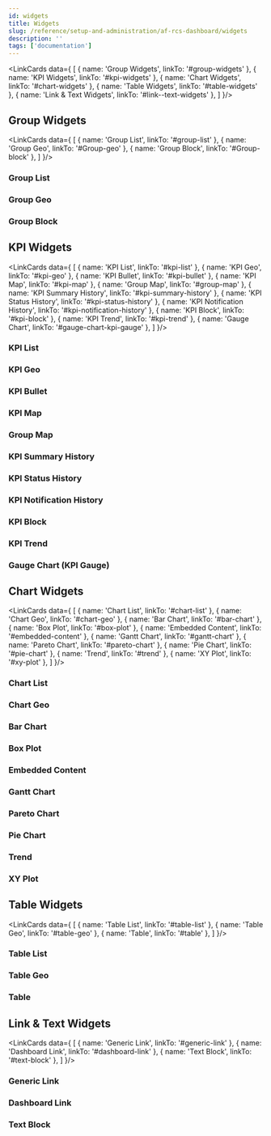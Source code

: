 ```yaml
---
id: widgets
title: Widgets
slug: /reference/setup-and-administration/af-rcs-dashboard/widgets
description: ''
tags: ['documentation']
---
```



<LinkCards data={
  [
    {
      name: 'Group Widgets',
      linkTo: '#group-widgets'
    },
    {
      name: 'KPI Widgets',
      linkTo: '#kpi-widgets'
    },
    {
      name: 'Chart Widgets',
      linkTo: '#chart-widgets'
    },
    {
      name: 'Table Widgets',
      linkTo: '#table-widgets'
    },
    {
      name: 'Link & Text Widgets',
      linkTo: '#link--text-widgets'
    },
  ]
}/>

## Group Widgets

<LinkCards data={
  [
    {
      name: 'Group List',
      linkTo: '#group-list'
    },
    {
      name: 'Group Geo',
      linkTo: '#Group-geo'
    },
    {
      name: 'Group Block',
      linkTo: '#Group-block'
    },
  ]
}/>

### Group List

<JsonToTable jsonData={tables.groupWidgets.groupList} />

### Group Geo

<JsonToTable jsonData={tables.groupWidgets.groupGeo} />

### Group Block

<JsonToTable jsonData={tables.groupWidgets.groupBlock} />

## KPI Widgets

<LinkCards data={
  [
    {
      name: 'KPI List',
      linkTo: '#kpi-list'
    },
    {
      name: 'KPI Geo',
      linkTo: '#kpi-geo'
    },
    {
      name: 'KPI Bullet',
      linkTo: '#kpi-bullet'
    },
    {
      name: 'KPI Map',
      linkTo: '#kpi-map'
    },
    {
      name: 'Group Map',
      linkTo: '#group-map'
    },
    {
      name: 'KPI Summary History',
      linkTo: '#kpi-summary-history'
    },
    {
      name: 'KPI Status History',
      linkTo: '#kpi-status-history'
    },
    {
      name: 'KPI Notification History',
      linkTo: '#kpi-notification-history'
    },
    {
      name: 'KPI Block',
      linkTo: '#kpi-block'
    },
    {
      name: 'KPI Trend',
      linkTo: '#kpi-trend'
    },
    {
      name: 'Gauge Chart',
      linkTo: '#gauge-chart-kpi-gauge'
    },
  ]
}/>

### KPI List

<JsonToTable jsonData={tables.kpiWidgets.kpiList} />

### KPI Geo

<JsonToTable jsonData={tables.kpiWidgets.kpiGeo} />

### KPI Bullet

<JsonToTable jsonData={tables.kpiWidgets.kpiBullet} />

### KPI Map

<JsonToTable jsonData={tables.kpiWidgets.kpiMap} />

### Group Map

<JsonToTable jsonData={tables.kpiWidgets.groupMap} />

### KPI Summary History

<JsonToTable jsonData={tables.kpiWidgets.kpiSummaryHistory} />

### KPI Status History

<JsonToTable jsonData={tables.kpiWidgets.kpiStatusHistory} />

### KPI Notification History

<JsonToTable jsonData={tables.kpiWidgets.kpiNotificationHistory} />

### KPI Block

<JsonToTable jsonData={tables.kpiWidgets.kpiBlock} />

### KPI Trend

<JsonToTable jsonData={tables.kpiWidgets.kpiTrend} />

### Gauge Chart (KPI Gauge)

<JsonToTable jsonData={tables.kpiWidgets.gaugeChart} />

## Chart Widgets

<LinkCards data={
  [
    {
      name: 'Chart List',
      linkTo: '#chart-list'
    },
    {
      name: 'Chart Geo',
      linkTo: '#chart-geo'
    },
    {
      name: 'Bar Chart',
      linkTo: '#bar-chart'
    },
    {
      name: 'Box Plot',
      linkTo: '#box-plot'
    },
    {
      name: 'Embedded Content',
      linkTo: '#embedded-content'
    },
    {
      name: 'Gantt Chart',
      linkTo: '#gantt-chart'
    },
    {
      name: 'Pareto Chart',
      linkTo: '#pareto-chart'
    },
    {
      name: 'Pie Chart',
      linkTo: '#pie-chart'
    },
    {
      name: 'Trend',
      linkTo: '#trend'
    },
    {
      name: 'XY Plot',
      linkTo: '#xy-plot'
    },
  ]
}/>

### Chart List

<JsonToTable jsonData={tables.chartWidgets.chartList} />

### Chart Geo

<JsonToTable jsonData={tables.chartWidgets.chartGeo} />

### Bar Chart

<JsonToTable jsonData={tables.chartWidgets.barChart} />

### Box Plot

<JsonToTable jsonData={tables.chartWidgets.boxPlot} />

### Embedded Content

<JsonToTable jsonData={tables.chartWidgets.embeddedContent} />

### Gantt Chart

<JsonToTable jsonData={tables.chartWidgets.ganttChart} />

### Pareto Chart

<JsonToTable jsonData={tables.chartWidgets.paretoChart} />

### Pie Chart

<JsonToTable jsonData={tables.chartWidgets.pieChart} />

### Trend

<JsonToTable jsonData={tables.chartWidgets.trend} />

### XY Plot

<JsonToTable jsonData={tables.chartWidgets.xyPlot} />

## Table Widgets

<LinkCards data={
  [
    {
      name: 'Table List',
      linkTo: '#table-list'
    },
    {
      name: 'Table Geo',
      linkTo: '#table-geo'
    },
    {
      name: 'Table',
      linkTo: '#table'
    },
  ]
}/>

### Table List

<JsonToTable jsonData={tables.tableWidgets.tableList} />

### Table Geo

<JsonToTable jsonData={tables.tableWidgets.tableGeo} />

### Table 

<JsonToTable jsonData={tables.tableWidgets.table} />

## Link & Text Widgets

<LinkCards data={
  [
    {
      name: 'Generic Link',
      linkTo: '#generic-link'
    },
    {
      name: 'Dashboard Link',
      linkTo: '#dashboard-link'
    },
    {
      name: 'Text Block',
      linkTo: '#text-block'
    },
  ]
}/>

### Generic Link

<JsonToTable jsonData={tables.linkTextWidgets.genericLink} />

### Dashboard Link

<JsonToTable jsonData={tables.linkTextWidgets.dashboardLink} />

### Text Block

<JsonToTable jsonData={tables.linkTextWidgets.textBlock} />
